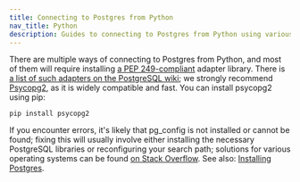 ```yaml
---
title: Connecting to Postgres from Python
nav_title: Python
description: Guides to connecting to Postgres from Python using various libraries & frameworks
---
```


There are multiple ways of connecting to Postgres from Python, and most of them will require installing [a PEP 249-compliant](https://www.python.org/dev/peps/pep-0249/) adapter library. There is [a list of such adapters on the PostgreSQL wiki](https://wiki.postgresql.org/wiki/Python); we strongly recommend [Psycopg2](https://wiki.postgresql.org/wiki/Psycopg2), as it is widely compatible and fast. You can install psycopg2 using pip:

    pip install psycopg2

If you encounter errors, it's likely that pg_config is not installed or cannot be found; fixing this will usually involve either installing the necessary PostgreSQL libraries or reconfiguring your search path; solutions for various operating systems can be found [on Stack Overflow](https://stackoverflow.com/questions/11618898/pg-config-executable-not-found). See also: [Installing Postgres](/getting-started/installing_postgres).
